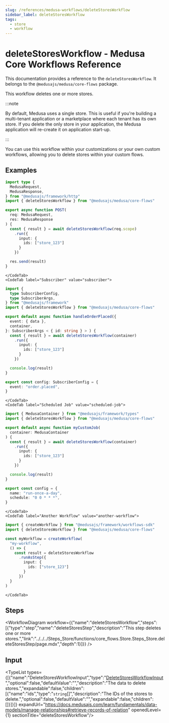 ```yaml
---
slug: /references/medusa-workflows/deleteStoresWorkflow
sidebar_label: deleteStoresWorkflow
tags:
  - store
  - workflow
---
```



# deleteStoresWorkflow - Medusa Core Workflows Reference

This documentation provides a reference to the `deleteStoresWorkflow`. It belongs to the `@medusajs/medusa/core-flows` package.

This workflow deletes one or more stores.

:::note

By default, Medusa uses a single store. This is useful
if you're building a multi-tenant application or a marketplace where each tenant has its own store.
If you delete the only store in your application, the Medusa application will re-create it on application start-up.

:::

You can use this workflow within your customizations or your own custom workflows, allowing you to
delete stores within your custom flows.

<SourceCodeLink link="https://github.com/medusajs/medusa/blob/dd0417af6d4a0ef5d398bdd8c2bb8259078785c6/packages/core/core-flows/src/store/workflows/delete-stores.ts#L37" />

## Examples

<CodeTabs group="workflow-exection">
    <CodeTab label="API Route" value="api-route">
    
```ts title="src/api/workflow/route.ts"
import type {
  MedusaRequest,
  MedusaResponse,
} from "@medusajs/framework/http"
import { deleteStoresWorkflow } from "@medusajs/medusa/core-flows"

export async function POST(
  req: MedusaRequest,
  res: MedusaResponse
) {
  const { result } = await deleteStoresWorkflow(req.scope)
    .run({
      input: {
        ids: ["store_123"]
      }
    })

  res.send(result)
}
```

    </CodeTab>
    <CodeTab label="Subscriber" value="subscriber">
    
```ts title="src/subscribers/order-placed.ts"
import {
  type SubscriberConfig,
  type SubscriberArgs,
} from "@medusajs/framework"
import { deleteStoresWorkflow } from "@medusajs/medusa/core-flows"

export default async function handleOrderPlaced({
  event: { data },
  container,
}: SubscriberArgs < { id: string } > ) {
  const { result } = await deleteStoresWorkflow(container)
    .run({
      input: {
        ids: ["store_123"]
      }
    })

  console.log(result)
}

export const config: SubscriberConfig = {
  event: "order.placed",
}
```

    </CodeTab>
    <CodeTab label="Scheduled Job" value="scheduled-job">
    
```ts title="src/jobs/message-daily.ts"
import { MedusaContainer } from "@medusajs/framework/types"
import { deleteStoresWorkflow } from "@medusajs/medusa/core-flows"

export default async function myCustomJob(
  container: MedusaContainer
) {
  const { result } = await deleteStoresWorkflow(container)
    .run({
      input: {
        ids: ["store_123"]
      }
    })

  console.log(result)
}

export const config = {
  name: "run-once-a-day",
  schedule: "0 0 * * *",
}
```

    </CodeTab>
    <CodeTab label="Another Workflow" value="another-workflow">
    
```ts title="src/workflows/my-workflow.ts"
import { createWorkflow } from "@medusajs/framework/workflows-sdk"
import { deleteStoresWorkflow } from "@medusajs/medusa/core-flows"

const myWorkflow = createWorkflow(
  "my-workflow",
  () => {
    const result = deleteStoresWorkflow
      .runAsStep({
        input: {
          ids: ["store_123"]
        }
      })
  }
)
```

    </CodeTab>
  </CodeTabs>

## Steps

<WorkflowDiagram workflow={{"name":"deleteStoresWorkflow","steps":[{"type":"step","name":"deleteStoresStep","description":"This step deletes one or more stores.","link":"../../../Steps_Store/functions/core_flows.Store.Steps_Store.deleteStoresStep/page.mdx","depth":1}]}} />

## Input

<TypeList types={[{"name":"DeleteStoresWorkflowInput","type":"[DeleteStoresWorkflowInput](../../../../types/core_flows.DeleteStoresWorkflowInput/page.mdx)","optional":false,"defaultValue":"","description":"The data to delete stores.","expandable":false,"children":[{"name":"ids","type":"`string`[]","description":"The IDs of the stores to delete.","optional":false,"defaultValue":"","expandable":false,"children":[]}]}]} expandUrl="https://docs.medusajs.com/learn/fundamentals/data-models/manage-relationships#retrieve-records-of-relation" openedLevel={1} sectionTitle="deleteStoresWorkflow"/>
